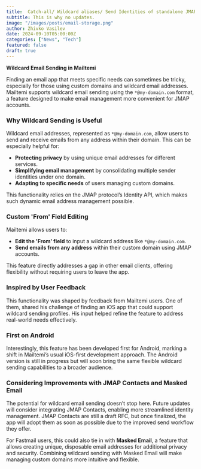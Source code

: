 ```yaml
---
title:  Catch-all/ Wildcard aliases/ Send Identities of standalone JMAP servers.
subtitle: This is why no updates.
image: "/images/posts/email-storage.png"
author: Zhivko Vasilev
date: 2024-09-10T05:00:00Z
categories: ["News", "Tech"]
featured: false
draft: true
---
```




**Wildcard Email Sending in Mailtemi**

Finding an email app that meets specific needs can sometimes be tricky, especially for those using custom domains and wildcard email addresses. Mailtemi supports wildcard email sending using the `*@my-domain.com` format, a feature designed to make email management more convenient for JMAP accounts.

### Why Wildcard Sending is Useful

Wildcard email addresses, represented as `*@my-domain.com`, allow users to send and receive emails from any address within their domain. This can be especially helpful for:

- **Protecting privacy** by using unique email addresses for different services.
- **Simplifying email management** by consolidating multiple sender identities under one domain.
- **Adapting to specific needs** of users managing custom domains.

This functionality relies on the JMAP protocol’s Identity API, which makes such dynamic email address management possible.

### Custom 'From' Field Editing

Mailtemi allows users to:

- **Edit the 'From' field** to input a wildcard address like `*@my-domain.com`.
- **Send emails from any address** within their custom domain using JMAP accounts.

This feature directly addresses a gap in other email clients, offering flexibility without requiring users to leave the app.

### Inspired by User Feedback

This functionality was shaped by feedback from Mailtemi users. One of them, shared his challenge of finding an iOS app that could support wildcard sending profiles. His input helped refine the feature to address real-world needs effectively.

### First on Android

Interestingly, this feature has been developed first for Android, marking a shift in Mailtemi’s usual iOS-first development approach. The Android version is still in progress but will soon bring the same flexible wildcard sending capabilities to a broader audience.

### Considering Improvements with JMAP Contacts and Masked Email

The potential for wildcard email sending doesn’t stop here. Future updates will consider integrating JMAP Contacts, enabling more streamlined identity management. JMAP Contacts are still a draft RFC, but once finalized, the app will adopt them as soon as possible due to the improved send workflow they offer. 

For Fastmail users, this could also tie in with **Masked Email**, a feature that allows creating unique, disposable email addresses for additional privacy and security. Combining wildcard sending with Masked Email will make managing custom domains more intuitive and flexible.


 


